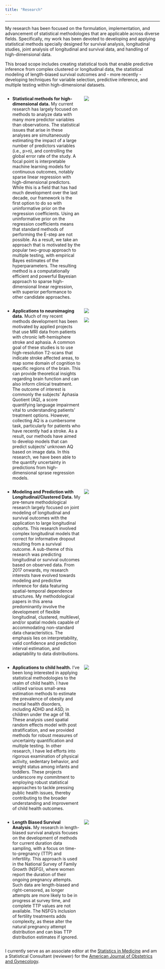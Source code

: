 ```yaml
---
title: "Research"
---
```


<hr>


My research has been focused on the formulation, implementation, and advancement of statistical methodologies that are applicable across diverse fields. Specifically, my work has been devoted to developing and applying statistical methods specially designed for survival analysis, longitudinal studies, joint analysis of longitudinal and survival data, and handling of high-dimensional data.

This broad scope includes creating statistical tools that enable predictive inference from complex clustered or longitudinal data, the statistical modeling of length-biased survival outcomes and - more recently - developing techniques for variable selection, predictive inference, and multiple testing within high-dimensional datasets.

::: {style="display: grid; grid-template-columns: 1fr 1fr; grid-column-gap: 10px;"}
<div>

- **Statistical methods for high-dimensional data.** My current research has largely focused on methods to analyze data with many more predictor variables than observations. The statistical issues that arise in these analyses are simultaneously estimating the impact of a large number of predictors variables (i.e., p>n), and controlling the global error rate of the study. A focal point is interpretable machine learning models for continuous outcomes, notably sparse linear regression with high-dimensional predictors. While this is a field that has had much development over the last decade, our framework is the first option to do so with uninformative prior on the regression coefficients. Using an uninformative prior on the regression coefficients means that standard methods of performing the E-step are not possible. As a result, we take an approach that is motivated by the popular two-group approach to multiple testing, with empirical Bayes estimates of the hyperparameters. The resulting method is a computationally efficient and powerful Bayesian approach to sparse high-dimensional linear regression, with superior performance to other candidate approaches.

</div>

<div>

![](img/Root_MSE_range.png)

</div>
:::


::: {style="display: grid; grid-template-columns: 1fr 1fr; grid-column-gap: 10px;"}
<div>

- **Applications to neuroimaging data.** Much of my recent methods development has been motivated by applied projects that use MRI data from patients with chronic left-hemisphere stroke and aphasia. A common goal of these studies is to use high-resolution T2-scans that indicate stroke affected areas, to map some domain of cognition to specific regions of the brain. This can provide theoretical insights regarding brain function and can also inform clinical treatment. The outcome of interest is commonly the subjects' Aphasia Quotient (AQ), a score quantifying language impairment vital to understanding patients' treatment options. However, collecting AQ is a cumbersome task, particularly for patients who have recently had a stroke. As a result, our methods have aimed to develop models that can predict subjects' unknown AQ based on image data. In this research, we have been able to the quantify uncertainty in predictions from high-dimensional sprase regression models. 

</div>

<div>


![](img/dis_wabh.png)


![](img/weight_wabh.png)

</div>
:::


::: {style="display: grid; grid-template-columns: 1fr 1fr; grid-column-gap: 10px;"}
<div>

- **Modeling and Prediction with Longitudinal/Clustered Data.** My pre-tenure methodological research largely focused on joint modeling of longitudinal and survival outcomes with the application to large longitudinal cohorts. This research involved complex longitudinal models that correct for informative dropout resulting from a survival outcome. A sub-theme of this research was predicting  longitudinal or survival outcomes based on observed data. From 2017 onwards, my research interests have evolved towards modeling and predictive inference for data featuring spatial-temporal dependence structures. My methodological papers in this arena predominantly involve the development of flexible longitudinal, clustered, multilevel, and/or spatial models capable of accommodating non-standard data characteristics. The emphasis lies on interpretability, valid confidence and prediction interval estimation, and adaptability to data distributions. 

</div>

<div>

![](img/Stunt_plot.png) 

</div>
:::



::: {style="display: grid; grid-template-columns: 1fr 1fr; grid-column-gap: 10px;"}
<div>

- **Applications to child health.** I've been long interested in applying statistical methodologies to the realm of child health. I have utilized various small-area estimation methods to estimate the prevalence of obesity and mental health disorders, including ADHD and ASD, in children under the age of 18. These analysis used spatial random effects model with post stratification, and we provided methods for robust measures of uncertainty quantification and multiple testing. In other research, I have led efforts into rigorous examination of physical activity, sedentary behavior, and weight status among infants and toddlers. These projects underscore my commitment to employing robust statistical approaches to tackle pressing public health issues, thereby contributing to the broader understanding and improvement of child health outcomes.

</div>

<div>

![](img/Bivariate_Fig2_Vulnerabiity.jpg) 

</div>
:::


::: {style="display: grid; grid-template-columns: 1fr 1fr; grid-column-gap: 10px;"}
<div>

- **Length Biased Survival Analysis.** My research in length-biased survival analysis focuses on the development of methods for current duration data sampling, with a focus on time-to-pregnancy (TTP) and infertility. This approach is used in the National Survey of Family Growth (NSFG), where women report the duration of their ongoing pregnancy attempts. Such data are length-biased and right-censored, as longer attempts are more likely to be in progress at survey time, and complete TTP values are not available. The NSFG's inclusion of fertility treatments adds complexity, as these alter the natural pregnancy attempt distribution and can bias TTP distribution estimates if ignored.

</div>

<div>

![](img/CD_fig.png) 

</div>
:::





I currently serve as an associate editor at the [Statistics in Medicine](https://onlinelibrary.wiley.com/journal/10970258) and am a Statistical Consultant (reviewer) for the [American Journal of Obstetrics and Gynecology](https://www.ajog.org).
